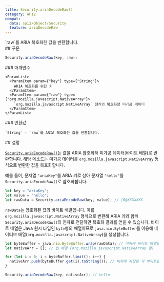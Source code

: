 ```yaml
---
title: Security.ariaDecodeRaw()
category: API2
compat:
  data: api2/Object/Security
  feature: ariaDecodeRaw
---
```


<Section>
  `raw`를 ARIA 복호화한 값을 반환합니다.
</Section>
<Section>
  ## 구문

  ~~~js
  Security.ariaDecodeRaw(key, raw);
  ~~~

  <Section>
    ### 매개변수

    <ParamList>
      <ParamItem param={"key"} type={"String"}>
        ARIA 복호화를 위한 키
      </ParamItem>
      <ParamItem param={"raw"} type={"org.mozilla.javascript.NativeArray"}>
        `org.mozilla.javascript.NativeArray` 형식의 복호화할 미가공 데이터
      </ParamItem>
    </ParamList>
  </Section>
  <Section>
    ### 반환값

    `String` - `raw`를 ARIA 복호화한 값을 반환합니다.
  </Section>
</Section>
<Section>
  ## 설명

  [`Security.ariaEncodeRaw()`](/api2/Security/ariaEncodeRaw)는 값을 ARIA 암호화해 미가공 데이터(바이트 배열)로 반환합니다. 해당 메소드는 미가공 데이터를
  `org.mozilla.javascript.NativeArray` 형식으로 변환한 값을 복호화합니다.

  예를 들어, 문자열 `"ariaKey"`를 ARIA 키로 삼아 문자열 `"hello"`를 `Security.ariaEncodeRaw()`로 암호화합니다.

  ~~~js
  let key = "ariaKey";
  let value = "hello";
  let rawData = Security.ariaEncodeRaw(key, value); // [B@XXXXXXX
  ~~~

  `rawData`는 암호화된 값의 바이트 배열입니다. 이를 `org.mozilla.javascript.NativeArray` 형식으로 변환해 ARIA 키와 함께 `Security.ariaDecodeRaw()`의
  인자로 전달하면 복호화 결과를 얻을 수 있습니다.
  바이트 배열은 Java 원시 타입인 `byte`형의 배열이므로 `java.nio.ByteBuffer`를 이용해 네이티브 배열(`org.mozilla.javascript.NativeArray`)을 생성합니다.

  ~~~js
  let byteBuffer = java.nio.ByteBuffer.wrap(rawData); // 버퍼에 바이트 배열을 넣음
  let nativeArr = []; // 빈 배열 (org.mozilla.javascript.NativeArray 형)

  for (let i = 0; i < byteBuffer.limit(); i++) {
    nativeArr.push(byteBuffer.get(i).toString()); // 버퍼에 저장된 각 바이트들을 빈 배열에 저장
  }

  Security.ariaDecodeRaw(key, nativeArr); // hello
  ~~~
</Section>